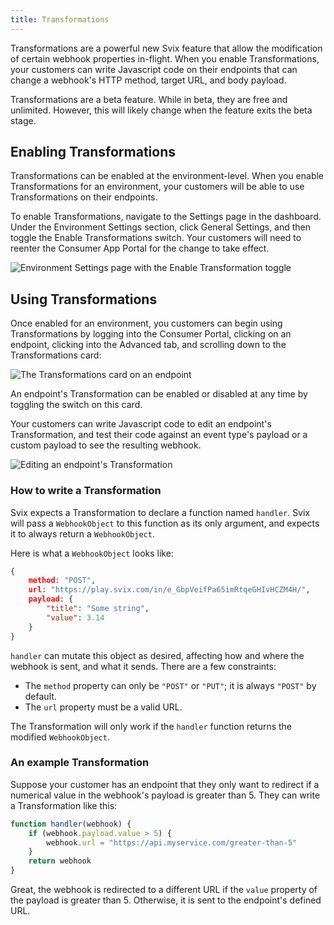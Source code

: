 ```yaml
---
title: Transformations
---
```


Transformations are a powerful new Svix feature that allow the modification of certain webhook properties in-flight. When you enable Transformations, your customers can write Javascript code on their endpoints that can change a webhook's HTTP method, target URL, and body payload.

Transformations are a beta feature. While in beta, they are free and unlimited. However, this will likely change when the feature exits the beta stage.

## Enabling Transformations

Transformations can be enabled at the environment-level. When you enable Transformations for an environment, your customers will be able to use Transformations on their endpoints.

To enable Transformations, navigate to the Settings page in the dashboard. Under the Environment Settings section, click General Settings, and then toggle the Enable Transformations switch. Your customers will need to reenter the Consumer App Portal for the change to take effect.

![Environment Settings page with the Enable Transformation toggle](./img/enable-transformations.png)

## Using Transformations

Once enabled for an environment, you customers can begin using Transformations by logging into the Consumer Portal, clicking on an endpoint, clicking into the Advanced tab, and scrolling down to the Transformations card:

![The Transformations card on an endpoint](./img/transformations-card.png)

An endpoint's Transformation can be enabled or disabled at any time by toggling the switch on this card.

Your customers can write Javascript code to edit an endpoint's Transformation, and test their code against an event type's payload or a custom payload to see the resulting webhook.

![Editing an endpoint's Transformation](./img/edit-transformation.png)

### How to write a Transformation

Svix expects a Transformation to declare a function named `handler`. Svix will pass a `WebhookObject` to this function as its only argument, and expects it to always return a `WebhookObject`.

Here is what a `WebhookObject` looks like:

```json
{
	method: "POST",
	url: "https://play.svix.com/in/e_GbpVeifPa65imRtqeGHIvHCZM4H/",
	payload: {
		"title": "Some string",
		"value": 3.14
	}
}
```

`handler` can mutate this object as desired, affecting how and where the webhook is sent, and what it sends. There are a few constraints:
- The `method` property can only be `"POST"` or `"PUT"`; it is always `"POST"` by default.
- The `url` property must be a valid URL.

The Transformation will only work if the `handler` function returns the modified `WebhookObject`.

### An example Transformation

Suppose your customer has an endpoint that they only want to redirect if a numerical value in the webhook's payload is greater than 5. They can write a Transformation like this:

```js
function handler(webhook) {
	if (webhook.payload.value > 5) {
		webhook.url = "https://api.myservice.com/greater-than-5"
	}
	return webhook
}
```

Great, the webhook is redirected to a different URL if the `value` property of the payload is greater than 5. Otherwise, it is sent to the endpoint's defined URL.